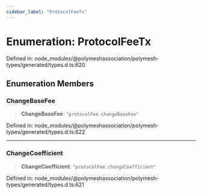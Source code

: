 ```yaml
---
sidebar_label: "ProtocolFeeTx"
---
```


# Enumeration: ProtocolFeeTx

Defined in: node\_modules/@polymeshassociation/polymesh-types/generated/types.d.ts:620

## Enumeration Members

### ChangeBaseFee

> **ChangeBaseFee**: `"protocolFee.changeBaseFee"`

Defined in: node\_modules/@polymeshassociation/polymesh-types/generated/types.d.ts:622

***

### ChangeCoefficient

> **ChangeCoefficient**: `"protocolFee.changeCoefficient"`

Defined in: node\_modules/@polymeshassociation/polymesh-types/generated/types.d.ts:621
